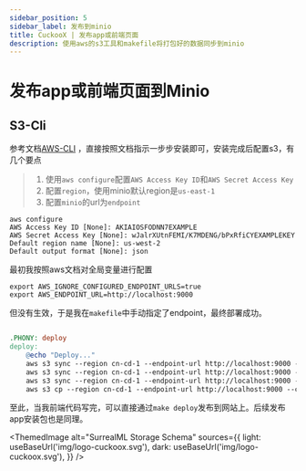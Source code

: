 ```yaml
---
sidebar_position: 5
sidebar_label: 发布到minio
title: CuckooX | 发布app或前端页面
description: 使用aws的s3工具和makefile将打包好的数据同步到minio
---
```



# 发布app或前端页面到Minio
## S3-Cli

参考文档[AWS-CLI](https://docs.aws.amazon.com/cli/latest/userguide/cli-authentication-short-term.html) ，直接按照文档指示一步步安装即可，安装完成后配置s3，有几个要点

>  1. 使用`aws configure`配置`AWS Access Key ID`和`AWS Secret Access Key`
>  2. 配置`region`，使用minio默认region是`us-east-1`
>  3. 配置`minio`的url为`endpoint`

```shell
aws configure
AWS Access Key ID [None]: AKIAIOSFODNN7EXAMPLE
AWS Secret Access Key [None]: wJalrXUtnFEMI/K7MDENG/bPxRfiCYEXAMPLEKEY
Default region name [None]: us-west-2
Default output format [None]: json
```

最初我按照aws文档对全局变量进行配置
```shell
export AWS_IGNORE_CONFIGURED_ENDPOINT_URLS=true
export AWS_ENDPOINT_URL=http://localhost:9000
```
但没有生效，于是我在`makefile`中手动指定了endpoint，最终部署成功。


```makefile

.PHONY: deploy
deploy:
	@echo "Deploy..."
	aws s3 sync --region cn-cd-1 --endpoint-url http://localhost:9000 --cache-control "public, max-age=31536000, immutable" --exclude ".DS_Store" ./build/docs/assets s3://static/docs/assets/
	aws s3 sync --region cn-cd-1 --endpoint-url http://localhost:9000 --cache-control "public, max-age=300" --delete ./build/docs/img s3://static/docs/img/
	aws s3 sync --region cn-cd-1 --endpoint-url http://localhost:9000 --cache-control "public, max-age=300" --exact-timestamps --delete --exclude "*" --include "*.html" ./build/docs s3://static/docs/
	aws s3 cp --region cn-cd-1 --endpoint-url http://localhost:9000 --cache-control "public, max-age=30" ./build/docs/sitemap.xml s3://static/docs/

```

至此，当我前端代码写完，可以直接通过`make deploy`发布到网站上。后续发布app安装包也是同理。

<ThemedImage
  alt="SurrealML Storage Schema"
  sources={{
    light: useBaseUrl('img/logo-cuckoox.svg'),
    dark: useBaseUrl('img/logo-cuckoox.svg'),
  }}
/>

<br />
<br />
